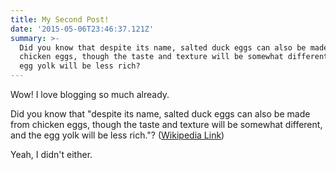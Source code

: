 ```yaml
---
title: My Second Post!
date: '2015-05-06T23:46:37.121Z'
summary: >-
  Did you know that despite its name, salted duck eggs can also be made from
  chicken eggs, though the taste and texture will be somewhat different, and the
  egg yolk will be less rich?
---
```


Wow! I love blogging so much already.

Did you know that "despite its name, salted duck eggs can also be made from
chicken eggs, though the taste and texture will be somewhat different, and the
egg yolk will be less rich."?
([Wikipedia Link](http://en.wikipedia.org/wiki/Salted_duck_egg))

Yeah, I didn't either.
